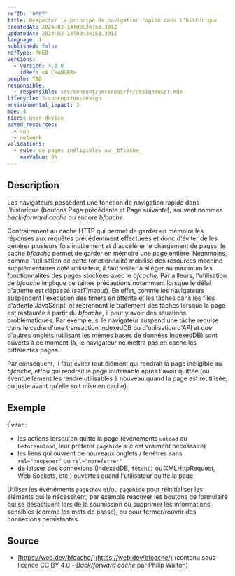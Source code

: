 ```yaml
---
refID: '0007'
title: Respecter le principe de navigation rapide dans l’historique
createdAt: 2024-02-14T09:36:53.391Z
updatedAt: 2024-02-14T09:36:53.391Z
language: fr
published: false
refType: RWEB
versions:
  - version: 4.0.0
    idRef: <A CHANGER>
people: TBD
responsible:
  - responsible: src/content/personas/fr/designeuser.mdx
lifecycle: 3-conception-design
environmental_impact: 3
moe: 4
tiers: user-device
saved_resources:
  - cpu
  - network
validations:
  - rule: de pages inéligibles au _bfcache_
    maxValue: 0%
---
```


## Description

Les navigateurs possèdent une fonction de navigation rapide dans l’historique (boutons Page précédente et Page suivante),
souvent nommée *back-forward cache* ou encore *bfcache*.

Contrairement au cache HTTP qui permet de garder en mémoire les réponses aux requêtes précédemment effectuées et donc d'éviter de les générer plusieurs fois inutilement et d'accélérer le chargement de pages, le cache *bfcache* permet de garder en mémoire une page entière.
Néanmoins, comme l'utilisation de cette fonctionnalité mobilise des resources machine supplémentaires côté utilisateur, il faut veiller à alléger au maximum les fonctionnalités des pages stockées avec le *bfcache*.
Par ailleurs, l'utilisation de *bfcache* implique certaines précautions notamment lorsque le délai d'attente est dépassé (*setTimeout*).
En effet, comme les navigateurs suspendent l'exécution des timers en attente et les tâches dans les files d'attente JavaScript, et reprennent le traitement des tâches lorsque la page est restaurée à partir du *bfcache*, il peut y avoir des situations problématiques.
Par exemple, si le navigateur suspend une tâche requise dans le cadre d'une transaction IndexedDB ou d'utilisation d'API et que d'autres onglets (utilisant les mêmes bases de données IndexedDB) sont ouverts à ce moment-là, le navigateur ne mettra pas en cache les différentes pages.

Par conséquent, il faut éviter tout élément qui rendrait la page inéligible au *bfcache*,
et/ou qui rendrait la page inutilisable après l'avoir quittée
(ou éventuellement les rendre utilisables à nouveau quand la page est réutilisée, ou juste avant qu'elle soit mise en cache).

## Exemple

Éviter :

* les actions lorsqu'on quitte la page (événements `unload` ou `beforeunload`, leur préférer `pagehide` si c'est vraiment nécessaire)
* les liens qui ouvrent de nouveaux onglets / fenêtres sans `rel="noopener"` ou `rel="noreferrer"`
* de laisser des connexions (IndexedDB, `fetch()` ou XMLHttpRequest, Web Sockets, etc.) ouvertes quand l'utilisateur quitte la page

Utiliser les événéments `pageshow` et/ou `pagehide` pour réinitialiser les éléments qui le nécessitent,
par exemple réactiver les boutons de formulaire qui se désactivent lors de la soumission
ou supprimer les informations sensibles (comme les mots de passe),
ou pour fermer/rouvrir des connexions persistantes.

## Source

* [https://web.dev/bfcache/](https://web.dev/bfcache/) (contenu sous licence CC BY 4.0 - *Back/forward cache* par Philip Walton)
